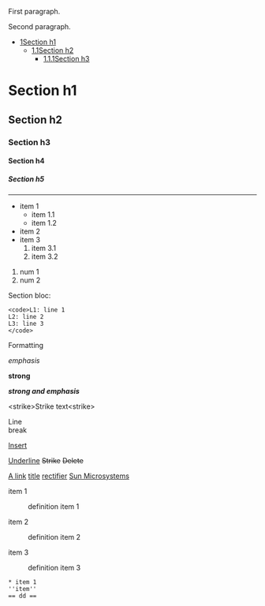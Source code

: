 <p>First paragraph.</p><p>Second paragraph.</p><div class="wiki-toc"><ul class="wiki-toc-entry"><li class="wiki-toc-entry"><a class="wiki-toc-ref" href="#section_1"><span class="wiki-toc-level">1</span><span class="wiki-toc-title">Section h1</span></a><ul class="wiki-toc-entry"><li class="wiki-toc-entry"><a class="wiki-toc-ref" href="#section_1_1"><span class="wiki-toc-level">1.1</span><span class="wiki-toc-title">Section h2</span></a><ul class="wiki-toc-entry"><li class="wiki-toc-entry"><a class="wiki-toc-ref" href="#section_1_1_1"><span class="wiki-toc-level">1.1.1</span><span class="wiki-toc-title">Section h3</span></a></li></ul></li></ul></li></ul></div><h1 id="section_1">Section h1</h1><h2 id="section_1_1">Section h2</h2><h3 id="section_1_1_1">Section h3</h3><h4 id="section_1_1_1_1">Section h4</h4><h5 id="section_1_1_1_1_1">Section h5</h5><hr /><ul><li>item 1<ul><li>item 1.1</li><li>item 1.2</li></ul></li><li>item 2</li><li>item 3<ol><li>item 3.1</li><li>item 3.2</li></ol></li></ul><ol><li>num 1</li><li>num 2</li></ol><p>Section bloc:</p><pre><code>L1: line 1
L2: line 2
L3: line 3
</code></pre><p>Formatting</p><p><i>emphasis</i></p><p><b>strong</b></p><p><b><i>strong and emphasis</i></b></p><p>&lt;strike&gt;Strike text&lt;strike&gt;</p><p>Line<br />break</p><p><ins>Insert</p></ins><u>Underline</u> <s>Strike</s> <del>Delete</del><p><a href="A link">A link</a> <a href="A link">title</a> <a href="http://en.wikipedia.org/wiki/Rectifier">rectifier</a> <a href="http://www.sun.com">Sun Microsystems</a></p><dl><dt>item 1</dt><dd>definition item 1</dd><dt>item 2</dt><dd>definition item 2</dd><dt>item 3</dt><dd>definition item 3</dd></dl><pre>
* item 1
''item''
== dd ==
</pre>
